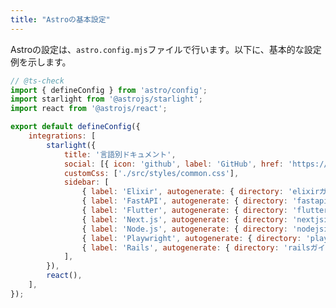 ```yaml
---
title: "Astroの基本設定"
---
```


Astroの設定は、`astro.config.mjs`ファイルで行います。以下に、基本的な設定例を示します。

```javascript
// @ts-check
import { defineConfig } from 'astro/config';
import starlight from '@astrojs/starlight';
import react from '@astrojs/react';

export default defineConfig({
    integrations: [
        starlight({
            title: '言語別ドキュメント',
            social: [{ icon: 'github', label: 'GitHub', href: 'https://github.com/iijima-naoya-45b' }],
            customCss: ['./src/styles/common.css'],
            sidebar: [
                { label: 'Elixir', autogenerate: { directory: 'elixirガイド' } },
                { label: 'FastAPI', autogenerate: { directory: 'fastapiガイド' } },
                { label: 'Flutter', autogenerate: { directory: 'flutterガイド' } },
                { label: 'Next.js', autogenerate: { directory: 'nextjsガイド' } },
                { label: 'Node.js', autogenerate: { directory: 'nodejsガイド' } },
                { label: 'Playwright', autogenerate: { directory: 'playwrightガイド' } },
                { label: 'Rails', autogenerate: { directory: 'railsガイド' } },
            ],
        }),
        react(),
    ],
});
